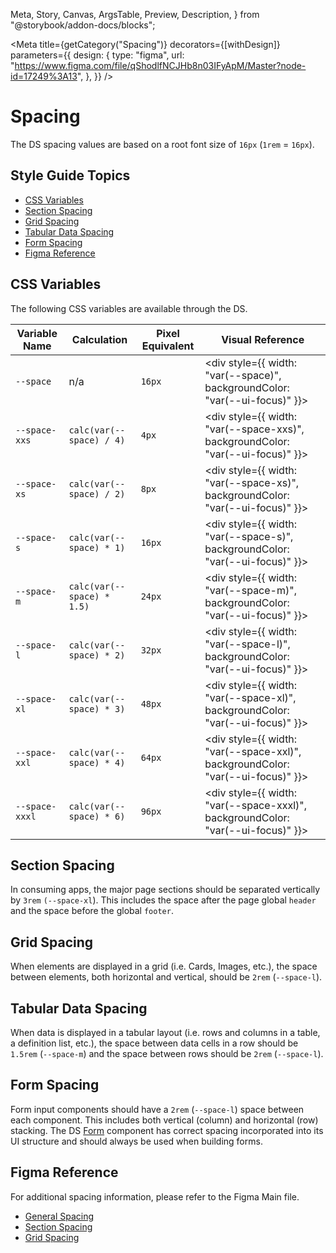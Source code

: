   Meta,
  Story,
  Canvas,
  ArgsTable,
  Preview,
  Description,
} from "@storybook/addon-docs/blocks";


<Meta
  title={getCategory("Spacing")}
  decorators={[withDesign]}
  parameters={{
    design: {
      type: "figma",
      url:
        "https://www.figma.com/file/qShodlfNCJHb8n03IFyApM/Master?node-id=17249%3A13",
    },
  }}
/>

# Spacing

The DS spacing values are based on a root font size of `16px` (`1rem` = `16px`).

## Style Guide Topics

- [CSS Variables](#css-variables)
- [Section Spacing](#section-spacing)
- [Grid Spacing](#grid-spacing)
- [Tabular Data Spacing](#tabular-data-spacing)
- [Form Spacing](#form-spacing)
- [Figma Reference](#figma-reference)

## CSS Variables

The following CSS variables are available through the DS.

| Variable Name  | Calculation                | Pixel Equivalent | Visual Reference                                                                             |
| -------------- | -------------------------- | ---------------- | -------------------------------------------------------------------------------------------- |
| `--space`      | n/a                        | `16px`           | <div style={{ width: "var(--space)", backgroundColor: "var(--ui-focus)" }}>&nbsp;</div>      |
| `--space-xxs`  | `calc(var(--space) / 4)`   | `4px`            | <div style={{ width: "var(--space-xxs)", backgroundColor: "var(--ui-focus)" }}>&nbsp;</div>  |
| `--space-xs`   | `calc(var(--space) / 2)`   | `8px`            | <div style={{ width: "var(--space-xs)", backgroundColor: "var(--ui-focus)" }}>&nbsp;</div>   |
| `--space-s`    | `calc(var(--space) * 1)`   | `16px`           | <div style={{ width: "var(--space-s)", backgroundColor: "var(--ui-focus)" }}>&nbsp;</div>    |
| `--space-m`    | `calc(var(--space) * 1.5)` | `24px`           | <div style={{ width: "var(--space-m)", backgroundColor: "var(--ui-focus)" }}>&nbsp;</div>    |
| `--space-l`    | `calc(var(--space) * 2)`   | `32px`           | <div style={{ width: "var(--space-l)", backgroundColor: "var(--ui-focus)" }}>&nbsp;</div>    |
| `--space-xl`   | `calc(var(--space) * 3)`   | `48px`           | <div style={{ width: "var(--space-xl)", backgroundColor: "var(--ui-focus)" }}>&nbsp;</div>   |
| `--space-xxl`  | `calc(var(--space) * 4)`   | `64px`           | <div style={{ width: "var(--space-xxl)", backgroundColor: "var(--ui-focus)" }}>&nbsp;</div>  |
| `--space-xxxl` | `calc(var(--space) * 6)`   | `96px`           | <div style={{ width: "var(--space-xxxl)", backgroundColor: "var(--ui-focus)" }}>&nbsp;</div> |

## Section Spacing

In consuming apps, the major page sections should be separated vertically by `3rem` `(--space-xl`). This includes the space after the page global `header` and the space before the global `footer`.

## Grid Spacing

When elements are displayed in a grid (i.e. Cards, Images, etc.), the space between elements, both horizontal and vertical, should be `2rem` (`--space-l`).

## Tabular Data Spacing

When data is displayed in a tabular layout (i.e. rows and columns in a table, a definition list, etc.), the space between data cells in a row should be `1.5rem` (`--space-m`) and the space between rows should be `2rem` (`--space-l`).

## Form Spacing

Form input components should have a `2rem` (`--space-l`) space between each component. This includes both vertical (column) and horizontal (row) stacking. The DS [Form](https://nypl.github.io/nypl-design-system/storybook-static/?path=/story/form-elements-form--form) component has correct spacing incorporated into its UI structure and should always be used when building forms.

## Figma Reference

For additional spacing information, please refer to the Figma Main file.

- [General Spacing](https://www.figma.com/file/qShodlfNCJHb8n03IFyApM/Main?node-id=17249%3A13)
- [Section Spacing](https://www.figma.com/file/qShodlfNCJHb8n03IFyApM/Main?node-id=17185%3A249)
- [Grid Spacing](https://www.figma.com/file/qShodlfNCJHb8n03IFyApM/Main?node-id=17185%3A204)
